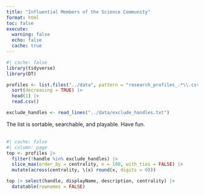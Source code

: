 ```yaml
---
title: "Influential Members of the Science Community"
format: html
toc: false
execute:
  warning: false
  echo: false
  cache: true
---
```


```r
#| cache: false
library(tidyverse)
library(DT)
```

```r
profiles <- list.files("../data", pattern = "research_profiles_.*\\.csv", full.names = TRUE) |>
  sort(decreasing = TRUE) |>
  head(1) |>
  read.csv()

exclude_handles <- read_lines("../data/exclude_handles.txt")
```

The list is sortable, searchable, and playable. Have fun.
\
\

```r
#| cache: false
#| column: page
top <- profiles |>
  filter(!handle %in% exclude_handles) |>
  slice_max(order_by = centrality, n = 100, with_ties = FALSE) |>
  mutate(across(centrality, \(x) round(x, digits = 0)))

top |> select(handle, displayName, description, centrality) |>
  datatable(rownames = FALSE)
```

